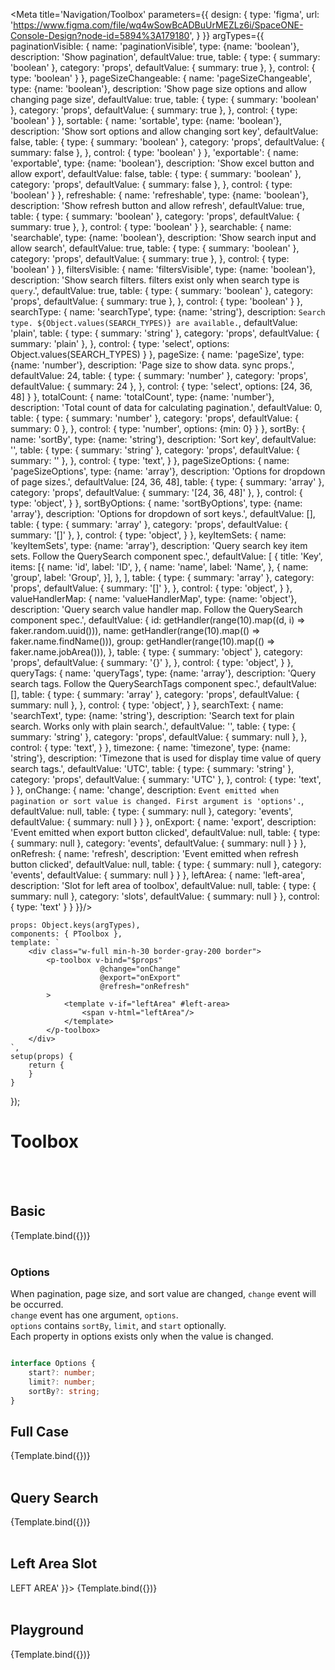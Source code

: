 

<Meta title='Navigation/Toolbox' parameters={{
    design: {
        type: 'figma',
        url: 'https://www.figma.com/file/wq4wSowBcADBuUrMEZLz6i/SpaceONE-Console-Design?node-id=5894%3A179180',
    }
}} argTypes={{
    paginationVisible: {
        name: 'paginationVisible',
        type: {name: 'boolean'},
        description: 'Show pagination',
        defaultValue: true,
        table: {
            type: {
                summary: 'boolean'
            },
            category: 'props',
            defaultValue: {
                summary: true
            },
        },
        control: {
            type: 'boolean'
        }
    },
    pageSizeChangeable: {
        name: 'pageSizeChangeable',
        type: {name: 'boolean'},
        description: 'Show page size options and allow changing page size',
        defaultValue: true,
        table: {
            type: {
                summary: 'boolean'
            },
            category: 'props',
            defaultValue: {
                summary: true
            },
        },
        control: {
            type: 'boolean'
        }
    },
    sortable: {
        name: 'sortable',
        type: {name: 'boolean'},
        description: 'Show sort options and allow changing sort key',
        defaultValue: false,
        table: {
            type: {
                summary: 'boolean'
            },
            category: 'props',
            defaultValue: {
                summary: false
            },
        },
        control: {
            type: 'boolean'
        }
    },
    'exportable': {
        name: 'exportable',
        type: {name: 'boolean'},
        description: 'Show excel button and allow export',
        defaultValue: false,
        table: {
            type: {
                summary: 'boolean'
            },
            category: 'props',
            defaultValue: {
                summary: false
            },
        },
        control: {
            type: 'boolean'
        }
    },
    refreshable: {
            name: 'refreshable',
            type: {name: 'boolean'},
            description: 'Show refresh button and allow refresh',
            defaultValue: true,
            table: {
                type: {
                    summary: 'boolean'
                },
                    category: 'props',
                    defaultValue: {
                    summary: true
                },
            },
            control: {
                type: 'boolean'
            }
    },
    searchable: {
        name: 'searchable',
        type: {name: 'boolean'},
        description: 'Show search input and allow search',
        defaultValue: true,
        table: {
          type: {
              summary: 'boolean'
          },
          category: 'props',
          defaultValue: {
              summary: true
          },
        },
        control: {
          type: 'boolean'
        }
    },
    filtersVisible: {
        name: 'filtersVisible',
        type: {name: 'boolean'},
        description: 'Show search filters. filters exist only when search type is `query`.',
        defaultValue: true,
        table: {
          type: {
              summary: 'boolean'
          },
          category: 'props',
          defaultValue: {
              summary: true
          },
        },
        control: {
          type: 'boolean'
        }
    },
    searchType: {
        name: 'searchType',
        type: {name: 'string'},
        description: `Search type. ${Object.values(SEARCH_TYPES)} are available.`,
        defaultValue: 'plain',
        table: {
            type: {
                summary: 'string'
            },
            category: 'props',
            defaultValue: {
                summary: 'plain'
            },
        },
        control: {
            type: 'select',
            options: Object.values(SEARCH_TYPES)
        }
    },
    pageSize: {
        name: 'pageSize',
        type: {name: 'number'},
        description: 'Page size to show data. sync props.',
        defaultValue: 24,
        table: {
            type: {
                summary: 'number'
            },
            category: 'props',
            defaultValue: {
                summary: 24
            },
        },
        control: {
            type: 'select',
            options: [24, 36, 48]
        }
    },
    totalCount: {
        name: 'totalCount',
        type: {name: 'number'},
        description: 'Total count of data for calculating pagination.',
        defaultValue: 0,
        table: {
        type: {
        summary: 'number'
    },
        category: 'props',
        defaultValue: {
        summary: 0
    },
    },
        control: {
        type: 'number',
        options: {min: 0}
        }
    },
    sortBy: {
        name: 'sortBy',
        type: {name: 'string'},
        description: 'Sort key',
        defaultValue: '',
        table: {
            type: {
                summary: 'string'
            },
            category: 'props',
            defaultValue: {
                summary: ''
            },
        },
        control: {
            type: 'text',
        }
    },
    pageSizeOptions: {
        name: 'pageSizeOptions',
        type: {name: 'array'},
        description: 'Options for dropdown of page sizes.',
        defaultValue: [24, 36, 48],
        table: {
            type: {
                summary: 'array'
            },
            category: 'props',
            defaultValue: {
                summary: '[24, 36, 48]'
            },
        },
        control: {
            type: 'object',
        }
    },
    sortByOptions: {
        name: 'sortByOptions',
        type: {name: 'array'},
        description: 'Options for dropdown of sort keys.',
        defaultValue: [],
        table: {
            type: {
                summary: 'array'
            },
            category: 'props',
            defaultValue: {
                summary: '[]'
            },
        },
        control: {
            type: 'object',
        }
    },
    keyItemSets: {
        name: 'keyItemSets',
        type: {name: 'array'},
        description: 'Query search key item sets. Follow the QuerySearch component spec.',
        defaultValue: [
            {
                title: 'Key',
                items: [{
                    name: 'id',
                    label: 'ID',
                },
                    {
                        name: 'name',
                        label: 'Name',
                    },
                    {
                        name: 'group',
                        label: 'Group',
                    }],
            },
        ],
        table: {
          type: {
              summary: 'array'
          },
          category: 'props',
          defaultValue: {
              summary: '[]'
          },
        },
        control: {
          type: 'object',
        }
    },
    valueHandlerMap: {
        name: 'valueHandlerMap',
        type: {name: 'object'},
        description: 'Query search value handler map. Follow the QuerySearch component spec.',
        defaultValue: {
            id: getHandler(range(10).map((d, i) => faker.random.uuid())),
            name: getHandler(range(10).map(() => faker.name.findName())),
            group: getHandler(range(10).map(() => faker.name.jobArea())),
        },
        table: {
            type: {
                summary: 'object'
            },
            category: 'props',
            defaultValue: {
                summary: '{}'
            },
        },
        control: {
            type: 'object',
        }
    },
    queryTags: {
        name: 'queryTags',
        type: {name: 'array'},
        description: 'Query search tags. Follow the QuerySearchTags component spec.',
        defaultValue: [],
        table: {
          type: {
              summary: 'array'
          },
          category: 'props',
          defaultValue: {
              summary: null
          },
        },
        control: {
          type: 'object',
        }
    },
    searchText: {
        name: 'searchText',
        type: {name: 'string'},
        description: 'Search text for plain search. Works only with plain search.',
        defaultValue: '',
        table: {
            type: {
                summary: 'string'
            },
            category: 'props',
            defaultValue: {
                summary: null
            },
        },
        control: {
            type: 'text',
        }
    },
    timezone: {
      name: 'timezone',
      type: {name: 'string'},
      description: 'Timezone that is used for display time value of query search tags.',
      defaultValue: 'UTC',
      table: {
          type: {
              summary: 'string'
          },
          category: 'props',
          defaultValue: {
              summary: 'UTC'
          },
      },
      control: {
          type: 'text',
      }
    },
    onChange: {
        name: 'change',
        description: `Event emitted when pagination or sort value is changed.
         First argument is 'options'.`,
        defaultValue: null,
        table: {
            type: {
                summary: null
            },
            category: 'events',
            defaultValue: {
                summary: null
            }
        }
    },
    onExport: {
        name: 'export',
        description: 'Event emitted when export button clicked',
        defaultValue: null,
        table: {
            type: {
                summary: null
            },
            category: 'events',
            defaultValue: {
                summary: null
            }
        }
    },
    onRefresh: {
        name: 'refresh',
        description: 'Event emitted when refresh button clicked',
        defaultValue: null,
        table: {
            type: {
                summary: null
            },
            category: 'events',
            defaultValue: {
                summary: null
            }
        }
    },
    leftArea: {
        name: 'left-area',
        description: 'Slot for left area of toolbox',
        defaultValue: null,
        table: {
            type: {
                summary: null
            },
            category: 'slots',
            defaultValue: {
                summary: null
            }
        },
        control: {
            type: 'text'
        }
    }
}}/>


    props: Object.keys(argTypes),
    components: { PToolbox },
    template: `
        <div class="w-full min-h-30 border-gray-200 border">
            <p-toolbox v-bind="$props"
                        @change="onChange"
                        @export="onExport"
                        @refresh="onRefresh"
            >
                <template v-if="leftArea" #left-area>
                    <span v-html="leftArea"/>
                </template>
            </p-toolbox>
        </div>
    `,
    setup(props) {
        return {
        }
    }
});


# Toolbox
<br/>
<br/>

## Basic

<Canvas>
    <Story name="basic">
        {Template.bind({})}
    </Story>
</Canvas>

<br/>
<br/>

### Options

When pagination, page size, and sort value are changed, `change` event will be occurred.<br/>
`change` event has one argument, `options`. <br/>
`options` contains `sortBy`, `limit`, and `start` optionally.<br/>
Each property in options exists only when the value is changed.<br/>

```typescript

interface Options {
    start?: number;
    limit?: number;
    sortBy?: string;
}

```



## Full Case

<Canvas>
    <Story name="full case" args={{
        paginationVisible: true,
        pageSizeChangeable: true,
        sortable: true,
        'exportable': true,
        refreshable: true,
        searchable: true,
        sortBy: 'Recent',
        sortByOptions: ['Recent']
    }}>
        {Template.bind({})}
    </Story>
</Canvas>

<br/>
<br/>

## Query Search

<Canvas>
    <Story name="query search" args={{
        searchable: true,
        searchType: 'query',
        filtersVisible: true,
        queryTags: [
            { key: null, value: { label: 'Hello', name: 'hello' }, operator: '' },
        ]
    }}>
        {Template.bind({})}
    </Story>
</Canvas>

<br/>
<br/>

## Left Area Slot

<Canvas>
    <Story name="left area slot" args={{
        searchable: true,
        searchType: 'query',
        filtersVisible: true,
        queryTags: [
            { key: null, value: { label: 'Hello', name: 'hello' }, operator: '' },
        ],
        leftArea: '<button class="py-1 px-3 h-full rounded-sm bg-primary text-white font-bold text-lg">LEFT AREA</button>'
    }}>
        {Template.bind({})}
    </Story>
</Canvas>

<br/>
<br/>


## Playground

<Canvas>
    <Story name="playground">
        {Template.bind({})}
    </Story>
</Canvas>

<ArgsTable story="playground"/>

